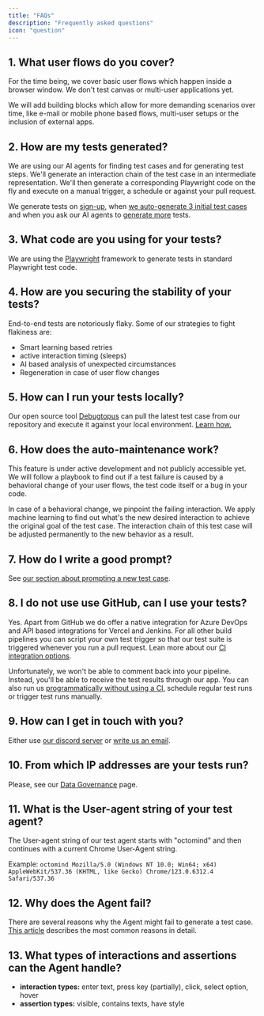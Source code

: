 ```yaml
---
title: "FAQs"
description: "Frequently asked questions"
icon: "question"
---
```


## 1. What user flows do you cover?

For the time being, we cover basic user flows which happen inside a browser window. We don't test canvas or multi-user applications yet.

We will add building blocks which allow for more demanding scenarios over time, like e-mail or mobile phone based flows, multi-user setups or the inclusion of external apps.

## 2. How are my tests generated?

We are using our AI agents for finding test cases and for generating test steps. We'll generate an interaction chain of the test case in an intermediate representation. We'll then generate a corresponding Playwright code on the fly and execute on a manual trigger, a schedule or against your pull request.

We generate tests on [sign-up](/get-started/first-steps#4-open-the-octomind-app-for-the-first-time), when [we auto-generate 3 initial test cases](/get-started/first-steps#5-we-are-auto-generating-test-cases-for-you) and when you ask our AI agents to [generate more](/get-started/generate-more-test-cases) tests.

## 3. What code are you using for your tests?

We are using the [Playwright](https://playwright.dev/) framework to generate tests in standard Playwright test code.

## 4. How are you securing the stability of your tests?

End-to-end tests are notoriously flaky. Some of our strategies to fight flakiness are:

- Smart learning based retries
- active interaction timing (sleeps)
- AI based analysis of unexpected circumstances
- Regeneration in case of user flow changes

## 5. How can I run your tests locally?

Our open source tool [Debugtopus](https://github.com/OctoMind-dev/debugtopus) can pull the latest test case from our repository and execute it against your local environment. [Learn how.](/get-started/debugtopus)

## 6. How does the auto-maintenance work?

This feature is under active development and not publicly accessible yet. We will follow a playbook to find out if a test failure is caused by a behavioral change of your user flows, the test code itself or a bug in your code.

In case of a behavioral change, we pinpoint the failing interaction. We apply machine learning to find out what's the new desired interaction to achieve the original goal of the test case.
The interaction chain of this test case will be adjusted permanently to the new behavior as a result.

## 7. How do I write a good prompt?

See [our section about prompting a new test case](/get-started/new-test-case#free-prompting-best-practices).

## 8. I do not use use GitHub, can I use your tests?

Yes. Apart from GitHub we do offer a native integration for Azure DevOps and API based integrations for Vercel and Jenkins. For all other build pipelines you can script your own test trigger so that our test suite is triggered whenever you run a pull request.
Lean more about our [CI integration options](/get-started/execute-test-cases).

Unfortunately, we won't be able to comment back into your pipeline. Instead, you'll be able to receive the test results through our app.
You can also run us [programmatically without using a CI](/get-started/execution-without-ci), schedule regular test runs or trigger test runs manually.

## 9. How can I get in touch with you?

Either use [our discord server](https://discord.gg/3ShnZMKRfA)
or [write us an email](mailto:contact@octomind.dev).

## 10. From which IP addresses are your tests run?

Please, see our [Data Governance](/data-governance/no-code-access#two-ip-addresses) page.

## 11. What is the User-agent string of your test agent?

The User-agent string of our test agent starts with "octomind" and then continues with a current Chrome User-Agent string.

Example: `octomind Mozilla/5.0 (Windows NT 10.0; Win64; x64) AppleWebKit/537.36 (KHTML, like Gecko) Chrome/123.0.6312.4 Safari/537.36`

## 12. Why does the Agent fail?

There are several reasons why the Agent might fail to generate a test case. [This article](/guides/agent-fails) describes the most common reasons in detail.

## 13. What types of interactions and assertions can the Agent handle?

- **interaction types:** enter text, press key (partially), click, select option, hover
- **assertion types:** visible, contains texts, have style
